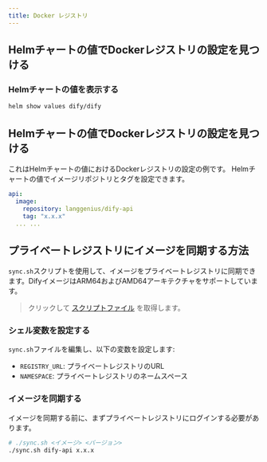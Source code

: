 ```yaml
---
title: Docker レジストリ
---
```


## Helmチャートの値でDockerレジストリの設定を見つける
### Helmチャートの値を表示する
```bash
helm show values dify/dify
````

## Helmチャートの値でDockerレジストリの設定を見つける
これはHelmチャートの値におけるDockerレジストリの設定の例です。
Helmチャートの値でイメージリポジトリとタグを設定できます。

````yaml
api:
  image:
    repository: langgenius/dify-api
    tag: "x.x.x"
  ... ...
````

## プライベートレジストリにイメージを同期する方法
`sync.sh`スクリプトを使用して、イメージをプライベートレジストリに同期できます。DifyイメージはARM64およびAMD64アーキテクチャをサポートしています。

> クリックして [スクリプトファイル](./sync.sh) を取得します。

### シェル変数を設定する
`sync.sh`ファイルを編集し、以下の変数を設定します:
- `REGISTRY_URL`: プライベートレジストリのURL
- `NAMESPACE`: プライベートレジストリのネームスペース

### イメージを同期する
イメージを同期する前に、まずプライベートレジストリにログインする必要があります。

````bash
# ./sync.sh <イメージ> <バージョン>
./sync.sh dify-api x.x.x
````
